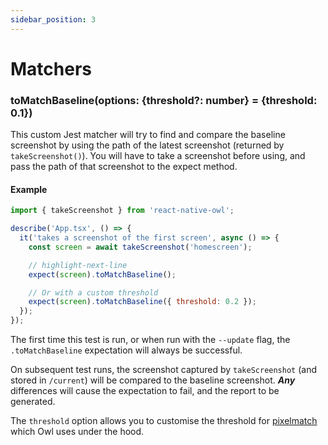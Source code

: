 ```yaml
---
sidebar_position: 3
---
```


# Matchers

### toMatchBaseline(options: \{threshold?: number\} = \{threshold: 0.1\})

This custom Jest matcher will try to find and compare the baseline screenshot by using the path of the latest screenshot (returned by `takeScreenshot()`). You will have to take a screenshot before using, and pass the path of that screenshot to the expect method.

#### Example

```js title="__tests__/App.owl.tsx"
import { takeScreenshot } from 'react-native-owl';

describe('App.tsx', () => {
  it('takes a screenshot of the first screen', async () => {
    const screen = await takeScreenshot('homescreen');

    // highlight-next-line
    expect(screen).toMatchBaseline();

    // Or with a custom threshold
    expect(screen).toMatchBaseline({ threshold: 0.2 });
  });
});
```

The first time this test is run, or when run with the `--update` flag, the `.toMatchBaseline` expectation will always be successful.

On subsequent test runs, the screenshot captured by `takeScreenshot` (and stored in `/current`) will be compared to the baseline screenshot. **_Any_** differences will cause the expectation to fail, and the report to be generated.

The `threshold` option allows you to customise the threshold for [pixelmatch](https://github.com/mapbox/pixelmatch#pixelmatchimg1-img2-output-width-height-options) which Owl uses under the hood.
